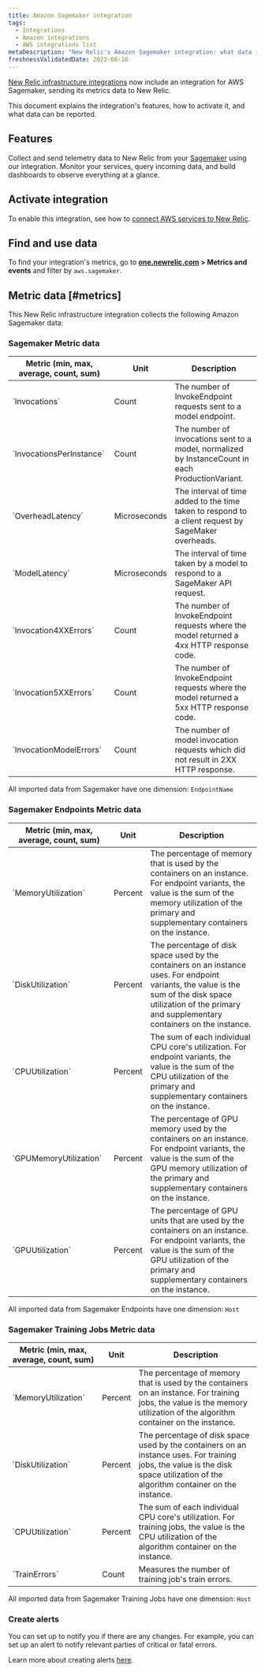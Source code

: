 ```yaml
---
title: Amazon Sagemaker integration
tags:
  - Integrations
  - Amazon integrations
  - AWS integrations list
metaDescription: "New Relic's Amazon Sagemaker integration: what data it reports and how to enable it."
freshnessValidatedDate: 2023-08-16
---
```


[New Relic infrastructure integrations](/docs/infrastructure/integrations-getting-started/getting-started/introduction-infrastructure-integrations) now include an integration for AWS Sagemaker, sending its metrics data to New Relic.

This document explains the integration's features, how to activate it, and what data can be reported.

## Features

Collect and send telemetry data to New Relic from your [Sagemaker](https://aws.amazon.com/sagemaker/) using our integration. Monitor your services, query incoming data, and build dashboards to observe everything at a glance.

## Activate integration

To enable this integration, see how to [connect AWS services to New Relic](/docs/infrastructure/amazon-integrations/connect/aws-metric-stream-setup/).

## Find and use data

To find your integration's metrics, go to **[one.newrelic.com](https://one.newrelic.com/all-capabilities) > Metrics and events** and filter by `aws.sagemaker`.

## Metric data [#metrics]

This New Relic infrastructure integration collects the following Amazon Sagemaker data:

### Sagemaker Metric data

<table>
   <thead>
      <tr>
         <th style={{ width: "220px" }}>
         Metric (min, max, average, count, sum)  
         </th>
         <th>
            Unit  
         </th>
         <th>
            Description
         </th>
      </tr>
   </thead>
   <tbody>
      <tr>
         <td>
            `Invocations`
         </td>
         <td>
            Count
         </td>
         <td>
            The number of InvokeEndpoint requests sent to a model endpoint.
         </td>
      </tr>
      <tr>
         <td>
            `InvocationsPerInstance`
         </td>
         <td>
            Count
         </td>
         <td>
            The number of invocations sent to a model, normalized by InstanceCount in each ProductionVariant.
         </td>
      </tr>
      <tr>
         <td>
            `OverheadLatency`
         </td>
         <td>
            Microseconds
         </td>
         <td>
            The interval of time added to the time taken to respond to a client request by SageMaker overheads.
         </td>
      </tr>
      <tr>
         <td>
            `ModelLatency`
         </td>
         <td>
            Microseconds
         </td>
         <td>
            The interval of time taken by a model to respond to a SageMaker API request.
         </td>
      </tr>
      <tr>
         <td>
            `Invocation4XXErrors`
         </td>
         <td>
            Count
         </td>
         <td>
            The number of InvokeEndpoint requests where the model returned a 4xx HTTP response code.
         </td>
      </tr>
      <tr>
         <td>
            `Invocation5XXErrors`
         </td>
         <td>
            Count
         </td>
         <td>
            The number of InvokeEndpoint requests where the model returned a 5xx HTTP response code.
         </td>
      </tr>
      <tr>
         <td>
            `InvocationModelErrors`
         </td>
         <td>
            Count
         </td>
         <td>
            The number of model invocation requests which did not result in 2XX HTTP response.
         </td>
      </tr>
   </tbody>
</table>

All imported data from Sagemaker have one dimension: `EndpointName`

### Sagemaker Endpoints Metric data

<table>
   <thead>
      <tr>
         <th style={{ width: "220px" }}>
         Metric (min, max, average, count, sum)  
         </th>
         <th>
            Unit  
         </th>
         <th>
            Description
         </th>
      </tr>
   </thead>
   <tbody>
      <tr>
         <td>
            `MemoryUtilization`
         </td>
         <td>
            Percent
         </td>
         <td>
            The percentage of memory that is used by the containers on an instance. For endpoint variants, the value is the sum of the memory utilization of the primary and supplementary containers on the instance.
         </td>
      </tr>
      <tr>
         <td>
            `DiskUtilization`
         </td>
         <td>
            Percent
         </td>
         <td>
            The percentage of disk space used by the containers on an instance uses. For endpoint variants, the value is the sum of the disk space utilization of the primary and supplementary containers on the instance.
         </td>
      </tr>
      <tr>
         <td>
            `CPUUtilization`
         </td>
         <td>
            Percent
         </td>
         <td>
            The sum of each individual CPU core's utilization. For endpoint variants, the value is the sum of the CPU utilization of the primary and supplementary containers on the instance.
         </td>
      </tr>
      <tr>
         <td>
            `GPUMemoryUtilization`
         </td>
         <td>
            Percent
         </td>
         <td>
            The percentage of GPU memory used by the containers on an instance. For endpoint variants, the value is the sum of the GPU memory utilization of the primary and supplementary containers on the instance.
         </td>
      </tr>
      <tr>
         <td>
            `GPUUtilization`
         </td>
         <td>
            Percent
         </td>
         <td>
            The percentage of GPU units that are used by the containers on an instance. For endpoint variants, the value is the sum of the GPU utilization of the primary and supplementary containers on the instance.
         </td>
      </tr>
   </tbody>
</table>

All imported data from Sagemaker Endpoints have one dimension: `Host`

### Sagemaker Training Jobs Metric data

<table>
   <thead>
      <tr>
         <th style={{ width: "220px" }}>
         Metric (min, max, average, count, sum)  
         </th>
         <th>
            Unit  
         </th>
         <th>
            Description
         </th>
      </tr>
   </thead>
   <tbody>
      <tr>
         <td>
            `MemoryUtilization`
         </td>
         <td>
            Percent
         </td>
         <td>
            The percentage of memory that is used by the containers on an instance. For training jobs, the value is the memory utilization of the algorithm container on the instance.
         </td>
      </tr>
      <tr>
         <td>
            `DiskUtilization`
         </td>
         <td>
            Percent
         </td>
         <td>
            The percentage of disk space used by the containers on an instance uses. For training jobs, the value is the disk space utilization of the algorithm container on the instance.
         </td>
      </tr>
      <tr>
         <td>
            `CPUUtilization`
         </td>
         <td>
            Percent
         </td>
         <td>
            The sum of each individual CPU core's utilization. For training jobs, the value is the CPU utilization of the algorithm container on the instance.
         </td>
      </tr>
      <tr>
         <td>
            `TrainErrors`
         </td>
         <td>
            Count
         </td>
         <td>
            Measures the number of training job's train errors.
         </td>
      </tr>
   </tbody>
</table>

All imported data from Sagemaker Training Jobs have one dimension: `Host`

### Create alerts

You can set up <InlinePopover type="alerts" /> to notify you if there are any changes. For example, you can set up an alert to notify relevant parties of critical or fatal errors.

Learn more about creating alerts [here](/docs/alerts-applied-intelligence/new-relic-alerts/learn-alerts/introduction-alerts/).
